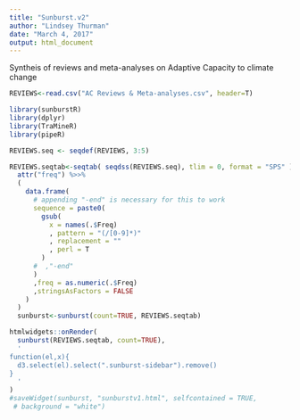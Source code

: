 ```yaml
---
title: "Sunburst.v2"
author: "Lindsey Thurman"
date: "March 4, 2017"
output: html_document
---
```

Syntheis of reviews and meta-analyses on Adaptive Capacity to climate change

```r
REVIEWS<-read.csv("AC Reviews & Meta-analyses.csv", header=T)

library(sunburstR)
library(dplyr)
library(TraMineR)
library(pipeR)

REVIEWS.seq <- seqdef(REVIEWS, 3:5)

REVIEWS.seqtab<-seqtab( seqdss(REVIEWS.seq), tlim = 0, format = "SPS" ) %>>%
  attr("freq") %>>%
  (
    data.frame(
      # appending "-end" is necessary for this to work
      sequence = paste0(
        gsub(
          x = names(.$Freq)
          , pattern = "(/[0-9]*)"
          , replacement = ""
          , perl = T
        )
      #  ,"-end"
      )
      ,freq = as.numeric(.$Freq)
      ,stringsAsFactors = FALSE
    )
  ) 
  sunburst<-sunburst(count=TRUE, REVIEWS.seqtab)


```
```r
htmlwidgets::onRender(
  sunburst(REVIEWS.seqtab, count=TRUE),
  '
function(el,x){
  d3.select(el).select(".sunburst-sidebar").remove()
}
  '
)
#saveWidget(sunburst, "sunburstv1.html", selfcontained = TRUE,
 # background = "white")
```


